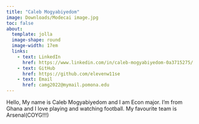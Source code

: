 ```yaml
---
title: "Caleb Mogyabiyedom"
image: Downloads/Modecai image.jpg
toc: false
about:
  template: jolla
  image-shape: round
  image-width: 17em
  links:
    - text: LinkedIn
      href: https://www.linkedin.com/in/caleb-mogyabiyedom-0a3715275/
    - text: GitHub
      href: https://github.com/elevenw11se
    - text: Email
      href: camg2022@mymail.pomona.edu
---
```

Hello,
My name is Caleb Mogyabiyedom and I am Econ major. I'm from Ghana and I love playing and watching football. My favourite team is Arsenal(COYG!!!)




